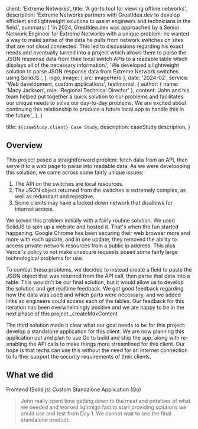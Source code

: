 
  client: 'Extreme Networks',
  title: 'A go-to tool for viewing offline networks',
  description:
    'Extreme Networks partners with GreatIdea.dev to develop efficient and lightweight solutions to assist engineers and technicians in the field.',
  summary: [
    'In 2024, GreatIdea.dev was approached by a Senior Network Engineer for Extreme Networks with a unique problem: he wanted a way to make sense of the data he pulls from network switches on sites that are not cloud connected. This led to discussions regarding his exact needs and eventually turned into a project which allows them to parse the JSON response data from their local switch APIs to a readable table which displays all of the necessary information.',
    'We developed a lightweight solution to parse JSON response data from Extreme Network switches using SolidJS.',
  ],
  logo,
  image: { src: imageHero },
  date: '2024-02',
  service: 'Web development, custom applications',
  testimonial: {
    author: { name: 'Macy Jackson', role: 'Regional Technical Director' },
    content:
      'John and his team helped put together a quick solution to our problems and facilitates our unique needs to solve our day-to-day problems. We are excited about continuing this relationship to produce a future local app to handle this in the future.',
  },
}

  title: `${caseStudy.client} Case Study`,
  description: caseStudy.description,
}

## Overview

This project posed a straightforward problem: fetch data from an API, then serve it to a web page to parse into readable data. As we were develooping this solution, we came across some fairly unique issues:
1. The API on the switches are local resources.
2. The JSON object returned from the switches is extremely complex, as well as redundant and repetitive.
3. Some clients may have a locked down network that disallows for internet access.

We solved this problem initially with a fairly routine solution. We used SolidJS to spin up a website and hosted it. That's when the fun started happening. Google Chrome has been securing their web browser more and more with each update, and in one update, they removed the ability to access private-network resources from a public ip address. This plus Vercel's policy to not make unsecure requests posed some fairly large technological problems for use. 

To combat these problems, we decided to instead create a field to paste the JSON object that was returned from the API call, then parse that data into a table. This wouldn't be our final solution, but it would allow us to develop the solution and get realtime feedback. We got good feedback regarding how the data was used and which parts were necessary, and we added links so engineers could access each of the tables. Our feedback for this iteration has been overwhelmingly positive and we are happy to be in the next phase of this project._createMdxContent

The third solution made it clear what our goal needs to be for this project: develop a standalone application for this client. We are now planning this application out and plan to use Go to build and ship the app, along with re-enabling the API calls to make things more streamlined for this client. Our hope is that techs can use this without the need for an internet connection to further support the security requirements of their clients.

## What we did

<TagList>
  <TagListItem>Frontend (Solid.js)</TagListItem>
  <TagListItem>Custom Standalone Application (Go)</TagListItem>
</TagList>

<Blockquote
  author={{ name: 'Extreme Networks', role: 'Connect Beyond the Network' }}
  image={{ src: imageExtremeLogo }}
>
  John really spent time getting down to the meat and potatoes of what we needed and worked lightnign fast to start providing solutions we could use and test from Day 1. We cannot wait to see the final standalone product.
</Blockquote>

<StatList>
  <StatListItem value="150%" label="faster data analysis" />
  <StatListItem value="10x" label="real world efficiency" />
</StatList>
